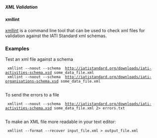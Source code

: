 ===== XML Validation =====

==== xmllint ====
[[http://xmlsoft.org/xmllint.html|xmllint]] is a command line tool that can be used to check xml files for validation against the IATI Standard xml schemas.

=== Examples ===
Test an xml file against a schema  
  
  xmllint --noout --schema  http://iatistandard.org/downloads/iati-activities-schema.xsd some_data_file.xml
  xmllint --noout --schema  http://iatistandard.org/downloads/iati-organisations-schema.xsd some_data_file.xml
  
To send the errors to a file

  xmllint --noout --schema  http://iatistandard.org/downloads/iati-activities-schema.xsd some_data_file.xml 2> errors.txt
  
To make an XML file more readable in your text editor:

  xmllint --format --recover input_file.xml > output_file.xml
 

